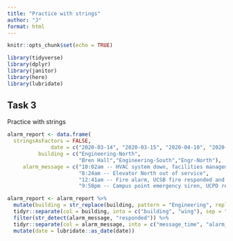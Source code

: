 ```yaml
---
title: "Practice with strings"
author: "J"
format: html
---
```


```r
knitr::opts_chunk$set(echo = TRUE)

library(tidyverse)
library(dplyr)
library(janitor)
library(here)
library(lubridate)
```

## Task 3
Practice with strings
```r
alarm_report <- data.frame(
  stringsAsFactors = FALSE,
              date = c("2020-03-14", "2020-03-15", "2020-04-10", "2020-04-18"),
          building = c("Engineering-North",
                       "Bren Hall","Engineering-South","Engr-North"),
     alarm_message = c("10:02am -- HVAC system down, facilities management alerted",
                       "8:24am -- Elevator North out of service",
                       "12:41am -- Fire alarm, UCSB fire responded and cleared",
                       "9:58pm -- Campus point emergency siren, UCPD responded"))

alarm_report <- alarm_report %>% 
  mutate(building = str_replace(building, pattern = "Engineering", replacement = "Engr")) %>% 
  tidyr::separate(col = building, into = c("building", "wing"), sep = "-") %>% 
  filter(str_detect(alarm_message, "responded")) %>% 
  tidyr::separate(col = alarm_message, into = c("message_time", "alarm_message"), sep = "--") %>% 
  mutate(date = lubridate::as_date(date))
```